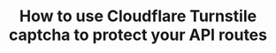 ---
title: 'How to use Cloudflare Turnstile captcha to protect your API routes'
slug: post-10
publishedAt: 2024-01-20
draft: true
---